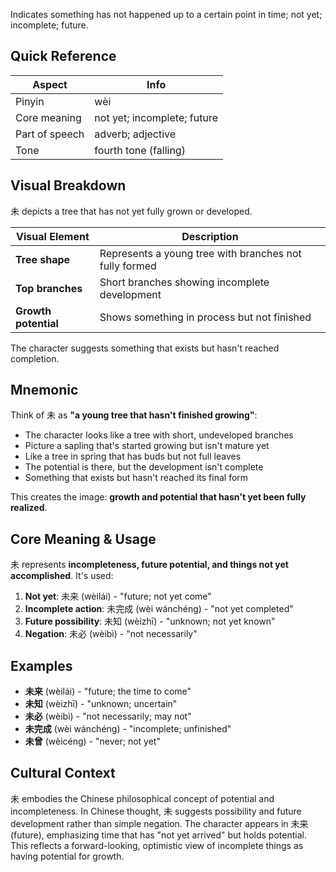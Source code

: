 Indicates something has not happened up to a certain point in time; not yet; incomplete; future.

## Quick Reference

| Aspect         | Info                              |
| -------------- | --------------------------------- |
| Pinyin         | wèi                               |
| Core meaning   | not yet; incomplete; future       |
| Part of speech | adverb; adjective                 |
| Tone           | fourth tone (falling)             |

## Visual Breakdown

未 depicts a tree that has not yet fully grown or developed.

| Visual Element | Description                                            |
| -------------- | ------------------------------------------------------ |
| **Tree shape** | Represents a young tree with branches not fully formed |
| **Top branches** | Short branches showing incomplete development         |
| **Growth potential** | Shows something in process but not finished          |

The character suggests something that exists but hasn't reached completion.

## Mnemonic

Think of 未 as **"a young tree that hasn't finished growing"**:

- The character looks like a tree with short, undeveloped branches
- Picture a sapling that's started growing but isn't mature yet
- Like a tree in spring that has buds but not full leaves
- The potential is there, but the development isn't complete
- Something that exists but hasn't reached its final form

This creates the image: **growth and potential that hasn't yet been fully realized**.

## Core Meaning & Usage

未 represents **incompleteness, future potential, and things not yet accomplished**. It's used:

1. **Not yet**: 未来 (wèilái) - "future; not yet come"
2. **Incomplete action**: 未完成 (wèi wánchéng) - "not yet completed"
3. **Future possibility**: 未知 (wèizhī) - "unknown; not yet known"
4. **Negation**: 未必 (wèibì) - "not necessarily"

## Examples

- **未来** (wèilái) - "future; the time to come"
- **未知** (wèizhī) - "unknown; uncertain"
- **未必** (wèibì) - "not necessarily; may not"
- **未完成** (wèi wánchéng) - "incomplete; unfinished"
- **未曾** (wèicéng) - "never; not yet"

## Cultural Context

未 embodies the Chinese philosophical concept of potential and incompleteness. In Chinese thought, 未 suggests possibility and future development rather than simple negation. The character appears in 未来 (future), emphasizing time that has "not yet arrived" but holds potential. This reflects a forward-looking, optimistic view of incomplete things as having potential for growth.
